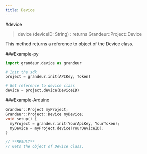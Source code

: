 ```yaml
---
title: Device
---
```


#device


>device (deviceID: String) : returns Grandeur::Project::Device

This method returns a reference to object of the Device class.

###Example-py

```py
import grandeur.device as grandeur

# Init the sdk
project = grandeur.init(APIKey, Token)

# Get reference to device class
device = project.device(DeviceID)
```

###Example-Arduino

```cpp
Grandeur::Project myProject;
Grandeur::Project::Device myDevice;
void setup() {
  myProject = grandeur.init(YourApiKey, YourToken);
  myDevice = myProject.device(YourDeviceID);
}

// **RESULT**
// Gets the object of Device class.
```
